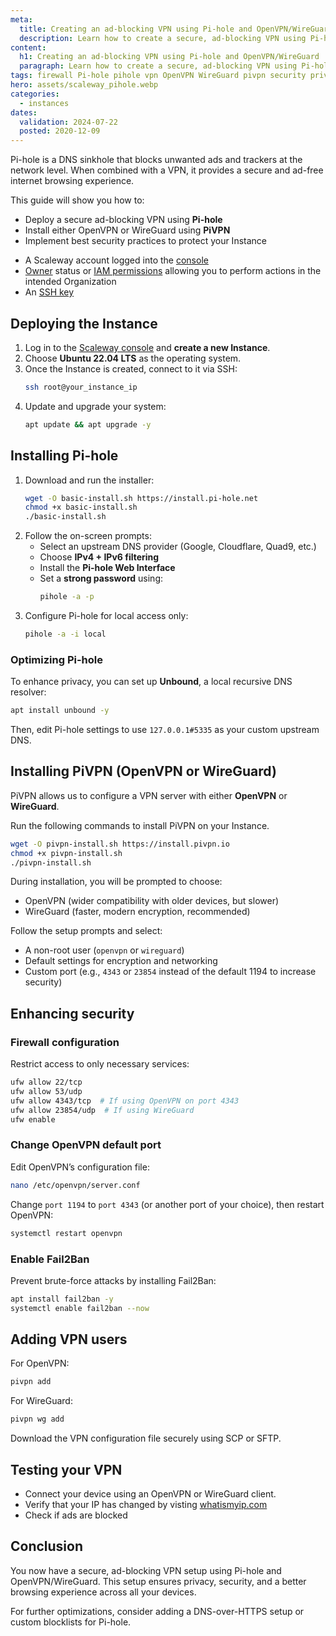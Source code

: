 ```yaml
---
meta:
  title: Creating an ad-blocking VPN using Pi-hole and OpenVPN/WireGuard
  description: Learn how to create a secure, ad-blocking VPN using Pi-hole and OpenVPN or WireGuard on a Scaleway Instance. Follow our step-by-step guide for an effective Pi-hole VPN setup.
content:
  h1: Creating an ad-blocking VPN using Pi-hole and OpenVPN/WireGuard
  paragraph: Learn how to create a secure, ad-blocking VPN using Pi-hole and OpenVPN or WireGuard on a Scaleway Instance. Follow our step-by-step guide for an effective Pi-hole VPN setup.
tags: firewall Pi-hole pihole vpn OpenVPN WireGuard pivpn security privacy
hero: assets/scaleway_pihole.webp
categories:
  - instances
dates:
  validation: 2024-07-22
  posted: 2020-12-09
---
```


Pi-hole is a DNS sinkhole that blocks unwanted ads and trackers at the network level. When combined with a VPN, it provides a secure and ad-free internet browsing experience.

This guide will show you how to:
- Deploy a secure ad-blocking VPN using **Pi-hole**
- Install either OpenVPN or WireGuard using **PiVPN**
- Implement best security practices to protect your Instance

<Macro id="requirements" />

- A Scaleway account logged into the [console](https://console.scaleway.com)
- [Owner](/iam/concepts/#owner) status or [IAM permissions](/iam/concepts/#permission) allowing you to perform actions in the intended Organization
- An [SSH key](/organizations-and-projects/how-to/create-ssh-key/)

## Deploying the Instance

1. Log in to the [Scaleway console](https://console.scaleway.com) and **create a new Instance**.
2. Choose **Ubuntu 22.04 LTS** as the operating system.
3. Once the Instance is created, connect to it via SSH:
   ```sh
   ssh root@your_instance_ip
   ```
4. Update and upgrade your system:
   ```sh
   apt update && apt upgrade -y
   ```

## Installing Pi-hole

1. Download and run the installer:
   ```sh
   wget -O basic-install.sh https://install.pi-hole.net
   chmod +x basic-install.sh
   ./basic-install.sh
   ```
2. Follow the on-screen prompts:
   - Select an upstream DNS provider (Google, Cloudflare, Quad9, etc.)
   - Choose **IPv4 + IPv6 filtering**
   - Install the **Pi-hole Web Interface**
   - Set a **strong password** using:
     ```sh
     pihole -a -p
     ```
3. Configure Pi-hole for local access only:
   ```sh
   pihole -a -i local
   ```

### Optimizing Pi-hole
To enhance privacy, you can set up **Unbound**, a local recursive DNS resolver:
```sh
apt install unbound -y
```
Then, edit Pi-hole settings to use `127.0.0.1#5335` as your custom upstream DNS.

## Installing PiVPN (OpenVPN or WireGuard)
PiVPN allows us to configure a VPN server with either **OpenVPN** or **WireGuard**.

Run the following commands to install PiVPN on your Instance.
```sh
wget -O pivpn-install.sh https://install.pivpn.io
chmod +x pivpn-install.sh
./pivpn-install.sh
```

During installation, you will be prompted to choose:
- OpenVPN (wider compatibility with older devices, but slower)
- WireGuard (faster, modern encryption, recommended)

Follow the setup prompts and select:
- A non-root user (`openvpn` or `wireguard`)
- Default settings for encryption and networking
- Custom port (e.g., `4343` or `23854` instead of the default 1194 to increase security)

## Enhancing security

### Firewall configuration
Restrict access to only necessary services:
```sh
ufw allow 22/tcp
ufw allow 53/udp
ufw allow 4343/tcp  # If using OpenVPN on port 4343
ufw allow 23854/udp  # If using WireGuard
ufw enable
```

### Change OpenVPN default port
Edit OpenVPN’s configuration file:
```sh
nano /etc/openvpn/server.conf
```
Change `port 1194` to `port 4343` (or another port of your choice), then restart OpenVPN:
```sh
systemctl restart openvpn
```

### Enable Fail2Ban
Prevent brute-force attacks by installing Fail2Ban:
```sh
apt install fail2ban -y
systemctl enable fail2ban --now
```

## Adding VPN users
For OpenVPN:
```sh
pivpn add
```
For WireGuard:
```sh
pivpn wg add
```
Download the VPN configuration file securely using SCP or SFTP.

## Testing your VPN
- Connect your device using an OpenVPN or WireGuard client.
- Verify that your IP has changed by visting [whatismyip.com](https://www.whatismyip.com/)
- Check if ads are blocked

## Conclusion
You now have a secure, ad-blocking VPN setup using Pi-hole and OpenVPN/WireGuard. This setup ensures privacy, security, and a better browsing experience across all your devices.

For further optimizations, consider adding a DNS-over-HTTPS setup or custom blocklists for Pi-hole.

